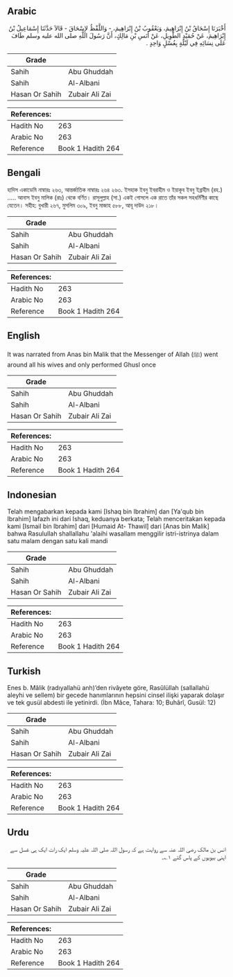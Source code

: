 ## Arabic


<div dir="rtl" lang="ar" style={{fontSize:'larger',backgroundColor:'#f8f9fa',padding:20}}>
أَخْبَرَنَا إِسْحَاقُ بْنُ إِبْرَاهِيمَ، وَيَعْقُوبُ بْنُ إِبْرَاهِيمَ، - وَاللَّفْظُ لإِسْحَاقَ - قَالاَ حَدَّثَنَا إِسْمَاعِيلُ بْنُ إِبْرَاهِيمَ، عَنْ حُمَيْدٍ الطَّوِيلِ، عَنْ أَنَسِ بْنِ مَالِكٍ، أَنَّ رَسُولَ اللَّهِ صلى الله عليه وسلم طَافَ عَلَى نِسَائِهِ فِي لَيْلَةٍ بِغُسْلٍ وَاحِدٍ ‏.‏
</div>
<div style={{backgroundColor:'#f8f9fa',padding:20, marginBottom: 10}}><table> <thead> <tr> <th>Grade</th> <th></th> </tr> </thead> <tbody> <tr><td>Sahih</td><td>Abu Ghuddah</td></tr><tr><td>Sahih</td><td>Al-Albani</td></tr><tr><td>Hasan Or Sahih</td><td>Zubair Ali Zai</td></tr></tbody></table><table> <thead> <tr> <th>References:</th> <th></th> </tr> </thead> <tbody><tr><td>Hadith No</td><td>263</td></tr><tr><td>Arabic No</td><td>263</td></tr><tr><td>Reference</td><td>Book 1 Hadith 264</td></tr></tbody></table></div>

## Bengali


<div dir="ltr" lang="bn" style={{fontSize:'larger',backgroundColor:'#f8f9fa',padding:20}}>
হাদিস একাডেমি নাম্বারঃ ২৬৩, আন্তর্জাতিক নাম্বারঃ ২৬৪ ২৬৩. ইসহাক ইবনু ইবরাহীম ও ইয়াকূব ইবনু ইব্রাহীম (রহ.) ..... আনাস ইবনু মালিক (রাঃ) থেকে বর্ণিত। রাসূলুল্লাহ (সা.) একই গোসলে এক রাতে তাঁর সকল সহধর্মিণীর কাছে যেতেন। সহীহ: বুখারী ২৬৭, মুসলিম ৩০৯, ইবনু মাজাহ ৫৮৮, আবূ দাউদ ২১৮।
</div>
<div style={{backgroundColor:'#f8f9fa',padding:20, marginBottom: 10}}><table> <thead> <tr> <th>Grade</th> <th></th> </tr> </thead> <tbody> <tr><td>Sahih</td><td>Abu Ghuddah</td></tr><tr><td>Sahih</td><td>Al-Albani</td></tr><tr><td>Hasan Or Sahih</td><td>Zubair Ali Zai</td></tr></tbody></table><table> <thead> <tr> <th>References:</th> <th></th> </tr> </thead> <tbody><tr><td>Hadith No</td><td>263</td></tr><tr><td>Arabic No</td><td>263</td></tr><tr><td>Reference</td><td>Book 1 Hadith 264</td></tr></tbody></table></div>

## English


<div dir="ltr" lang="en" style={{fontSize:'larger',backgroundColor:'#f8f9fa',padding:20}}>
It was narrated from Anas bin Malik that the Messenger of Allah (ﷺ) went around all his wives and only performed Ghusl once
</div>
<div style={{backgroundColor:'#f8f9fa',padding:20, marginBottom: 10}}><table> <thead> <tr> <th>Grade</th> <th></th> </tr> </thead> <tbody> <tr><td>Sahih</td><td>Abu Ghuddah</td></tr><tr><td>Sahih</td><td>Al-Albani</td></tr><tr><td>Hasan Or Sahih</td><td>Zubair Ali Zai</td></tr></tbody></table><table> <thead> <tr> <th>References:</th> <th></th> </tr> </thead> <tbody><tr><td>Hadith No</td><td>263</td></tr><tr><td>Arabic No</td><td>263</td></tr><tr><td>Reference</td><td>Book 1 Hadith 264</td></tr></tbody></table></div>

## Indonesian


<div dir="ltr" lang="id" style={{fontSize:'larger',backgroundColor:'#f8f9fa',padding:20}}>
Telah mengabarkan kepada kami [Ishaq bin Ibrahim] dan [Ya'qub bin Ibrahim] lafazh ini dari Ishaq, keduanya berkata; Telah menceritakan kepada kami [Ismail bin Ibrahim] dari [Humaid At- Thawil] dari [Anas bin Malik] bahwa Rasulullah shallallahu 'alaihi wasallam menggilir istri-istrinya dalam satu malam dengan satu kali mandi
</div>
<div style={{backgroundColor:'#f8f9fa',padding:20, marginBottom: 10}}><table> <thead> <tr> <th>Grade</th> <th></th> </tr> </thead> <tbody> <tr><td>Sahih</td><td>Abu Ghuddah</td></tr><tr><td>Sahih</td><td>Al-Albani</td></tr><tr><td>Hasan Or Sahih</td><td>Zubair Ali Zai</td></tr></tbody></table><table> <thead> <tr> <th>References:</th> <th></th> </tr> </thead> <tbody><tr><td>Hadith No</td><td>263</td></tr><tr><td>Arabic No</td><td>263</td></tr><tr><td>Reference</td><td>Book 1 Hadith 264</td></tr></tbody></table></div>

## Turkish


<div dir="ltr" lang="tr" style={{fontSize:'larger',backgroundColor:'#f8f9fa',padding:20}}>
Enes b. Mâlik (radıyallahü anh)’den rivâyete göre, Rasûlüllah (sallallahü aleyhi ve sellem) bir gecede hanımlarının hepsini cinsel ilişki yaparak dolaşır ve tek gusül abdesti ile yetinirdi. (İbn Mâce, Tahara: 10; Buhârî, Gusül: 12)
</div>
<div style={{backgroundColor:'#f8f9fa',padding:20, marginBottom: 10}}><table> <thead> <tr> <th>Grade</th> <th></th> </tr> </thead> <tbody> <tr><td>Sahih</td><td>Abu Ghuddah</td></tr><tr><td>Sahih</td><td>Al-Albani</td></tr><tr><td>Hasan Or Sahih</td><td>Zubair Ali Zai</td></tr></tbody></table><table> <thead> <tr> <th>References:</th> <th></th> </tr> </thead> <tbody><tr><td>Hadith No</td><td>263</td></tr><tr><td>Arabic No</td><td>263</td></tr><tr><td>Reference</td><td>Book 1 Hadith 264</td></tr></tbody></table></div>

## Urdu


<div dir="rtl" lang="ur" style={{fontSize:'larger',backgroundColor:'#f8f9fa',padding:20}}>
انس بن مالک رضی اللہ عنہ سے روایت ہے کہ رسول اللہ صلی اللہ علیہ وسلم ایک رات ایک ہی غسل سے اپنی بیویوں کے پاس گئے ۱؎۔
</div>
<div style={{backgroundColor:'#f8f9fa',padding:20, marginBottom: 10}}><table> <thead> <tr> <th>Grade</th> <th></th> </tr> </thead> <tbody> <tr><td>Sahih</td><td>Abu Ghuddah</td></tr><tr><td>Sahih</td><td>Al-Albani</td></tr><tr><td>Hasan Or Sahih</td><td>Zubair Ali Zai</td></tr></tbody></table><table> <thead> <tr> <th>References:</th> <th></th> </tr> </thead> <tbody><tr><td>Hadith No</td><td>263</td></tr><tr><td>Arabic No</td><td>263</td></tr><tr><td>Reference</td><td>Book 1 Hadith 264</td></tr></tbody></table></div>